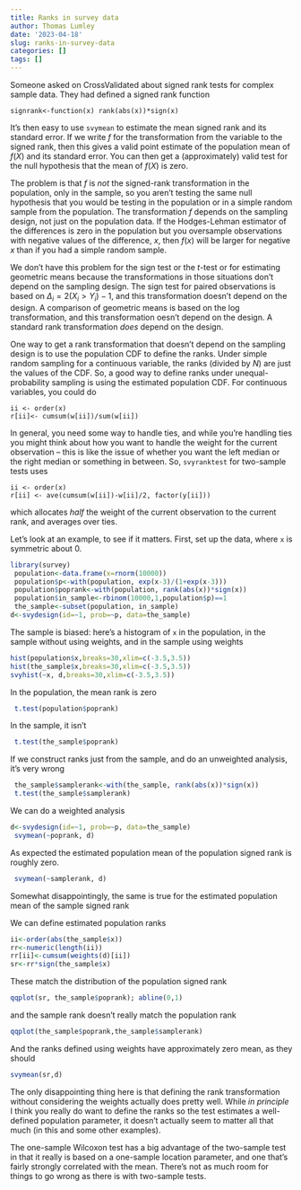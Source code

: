```yaml
---
title: Ranks in survey data
author: Thomas Lumley
date: '2023-04-18'
slug: ranks-in-survey-data
categories: []
tags: []
---
```


Someone asked on CrossValidated about signed rank tests for complex sample data.  They had defined a signed rank function
```
signrank<-function(x) rank(abs(x))*sign(x)
```
It's then easy to use `svymean` to estimate the mean signed rank and its standard error. If we write $f$ for the transformation from the variable to the signed rank, then this gives a valid point estimate of the population mean of $f(X)$ and its standard error. You can then get a (approximately) valid test for the null hypothesis that the mean of $f(X)$ is zero. 

The problem is that $f$ is *not* the signed-rank transformation in the population, only in the sample, so you aren't testing the same null hypothesis that you would be testing in the population or in a simple random sample from the population. The transformation $f$ depends on the sampling design, not just on the population data. If the Hodges-Lehman estimator of the differences is zero in the population but you oversample observations with negative values of the difference, $x$, then $f(x)$ will be larger for negative $x$ than if you had a simple random sample.  

We don't have this problem for the sign test or the $t$-test or for estimating geometric means because the transformations in those situations don't depend on the sampling design.  The sign test for paired observations is based on $\Delta_i = 2(X_i>Y_i)-1$, and this transformation doesn't depend on the design. A comparison of geometric means is based on the log transformation, and this transformation oesn't depend on the design.  A standard rank transformation *does* depend on the design.

One way to get a rank transformation that doesn't depend on the sampling design is to use the population CDF to define the ranks.  Under simple random sampling for a continuous variable, the ranks (divided by $N$) are just the values of the CDF. So, a good way to define ranks under unequal-probability sampling is using the estimated population CDF.  For continuous variables, you could do
```
ii <- order(x)
r[ii]<- cumsum(w[ii])/sum(w[ii])
```

In general, you need some way to handle ties, and while you're handling ties you might think about how you want to handle the weight for the current observation -- this is like the issue of whether you want  the left median or the right median or something in between.  So, `svyranktest` for two-sample tests uses

```
ii <- order(x)
r[ii] <- ave(cumsum(w[ii])-w[ii]/2, factor(y[ii]))
```
which allocates *half* the weight of the current observation to the current rank, and averages over ties.


Let's look at an example, to see if it matters. First, set up the data, where `x` is symmetric about 0.

```r
library(survey)
 population<-data.frame(x=rnorm(10000))
 population$p<-with(population, exp(x-3)/(1+exp(x-3)))
 population$poprank<-with(population, rank(abs(x))*sign(x))
 population$in_sample<-rbinom(10000,1,population$p)==1
 the_sample<-subset(population, in_sample)
d<-svydesign(id=~1, prob=~p, data=the_sample)
```
 
The sample is biased: here's a histogram of `x` in the population, in the sample without using weights, and in the sample using weights

```r
hist(population$x,breaks=30,xlim=c(-3.5,3.5))
hist(the_sample$x,breaks=30,xlim=c(-3.5,3.5))
svyhist(~x, d,breaks=30,xlim=c(-3.5,3.5))
```
 
In the population, the mean rank is zero 
```r
 t.test(population$poprank)
```

In the sample, it isn't
```r
 t.test(the_sample$poprank)
```

If we construct ranks just from the sample, and do an unweighted analysis, it's very wrong

```r
 the_sample$samplerank<-with(the_sample, rank(abs(x))*sign(x))
 t.test(the_sample$samplerank)
``` 

We can do a weighted analysis
```r
d<-svydesign(id=~1, prob=~p, data=the_sample)
 svymean(~poprank, d)
```

As expected the estimated population mean of the population signed rank is roughly zero.
 
```r
 svymean(~samplerank, d)
```

Somewhat disappointingly, the same is true for the estimated population mean of the sample signed rank

We can define estimated population ranks

```r
ii<-order(abs(the_sample$x))
rr<-numeric(length(ii))
rr[ii]<-cumsum(weights(d)[ii])
sr<-rr*sign(the_sample$x)
```

These match the distribution of the population signed rank
```r
qqplot(sr, the_sample$poprank); abline(0,1)
```

and the sample rank doesn't really match the population rank
```r
qqplot(the_sample$poprank,the_sample$samplerank)
```

And the ranks defined using weights have approximately zero mean, as they should
```r
svymean(sr,d)
```

The only disappointing thing here is that defining the rank transformation without considering the weights actually does pretty well. While *in principle* I think you really do want to define the ranks so the test estimates a well-defined population parameter, it doesn't actually seem to matter all that much (in this and some other examples).   

The one-sample Wilcoxon test has a big advantage of the two-sample test in that it really is based on a one-sample location parameter, and one that's fairly strongly correlated with the mean.  There's not as much room for things to go wrong as there is with two-sample tests. 

